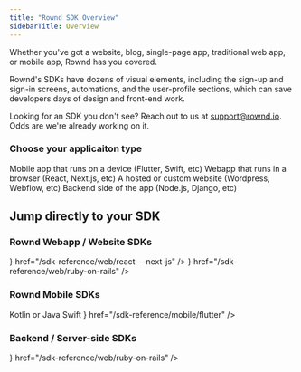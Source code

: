 ```yaml
---
title: "Rownd SDK Overview"
sidebarTitle: Overview
---
```


Whether you've got a website, blog, single-page app, traditional web app, or mobile app, Rownd has you covered.

Rownd's SDKs have dozens of visual elements, including the sign-up and sign-in screens, automations, and the user-profile sections, which can save developers days of design and front-end work. 

Looking for an SDK you don't see?  Reach out to us at support@rownd.io. Odds are we're already working on it.

### Choose your applicaiton type 

<CardGroup>
  <Card
    title="Mobile app"
    icon="mobile-screen-button"
    href="/sdk-reference/mobile/overview">
    Mobile app that runs on a device (Flutter, Swift, etc)
  </Card>
  <Card
    title="Web App"
    icon="browser"
    icon-type="duotone"
    href="/sdk-reference/web/overview">
    Webapp that runs in a browser (React, Next.js, etc)
  </Card>
  <Card
    title="Website"
    icon="browser" 
    href="/sdk-reference/web/overview" >
   A hosted or custom website (Wordpress, Webflow, etc)
  </Card>
  <Card
    title="Backend / Server-side"
    icon="server"
    href="/sdk-reference/backend/overview">
    Backend side of the app (Node.js, Django, etc)
  </Card>

</CardGroup>

## Jump directly to your SDK

### Rownd Webapp / Website SDKs
<CardGroup>
    <Card
        title="Angular"
        icon="angular"
        href="/sdk-reference/web/angular"
    />
    <Card
        title="JavaScript"
        icon="js"
        href="/sdk-reference/web/javascript--browser"
    />
    <Card
        title="Website"
        icon="browser"
        href="/sdk-reference/web/javascript--browser"
    />
    <Card
        title="Next.js"
        icon={<svg
                className="h-6 w-6 bg-primary dark:bg-primary-light"
                style={{
                    "WebkitMaskImage": "url('/images/next-js.svg')",
                    "WebkitMaskRepeat": "no-repeat",
                    "WebkitMaskPosition": "center center",
                }}
            />}
        href="/sdk-reference/web/react---next-js"
    />
    <Card
        title="React"
        icon="react"
        href="/sdk-reference/web/react---next-js"
    />
    <Card
        title="Vue"
        icon="vuejs"
        href="/sdk-reference/web/vue"
    />
    <Card
        title="Ruby on Rails"
        icon={<svg
                className="h-6 w-6 bg-primary dark:bg-primary-light"
                style={{
                    "WebkitMaskImage": "url('/images/ruby-on-rails.svg')",
                    "WebkitMaskRepeat": "no-repeat",
                    "WebkitMaskPosition": "center center",
                }}
            />}
        href="/sdk-reference/web/ruby-on-rails"
    />
    <Card
        title="WordPress / WooCommerce"
        icon="wordpress"
        href="/sdk-reference/web/wordpress---woocommerce"
    />
</CardGroup>

### Rownd Mobile SDKs
<CardGroup>
    <Card
        title="Android"
        icon="android"
        href="/sdk-reference/mobile/android"
    >
        Kotlin or Java
    </Card>
    <Card
        title="iOS"
        icon="apple"
        href="/sdk-reference/mobile/ios"
    >
        Swift
    </Card>
    <Card
        title="Flutter"
        icon={<svg
                className="h-6 w-6 bg-primary dark:bg-primary-light"
                style={{
                    "WebkitMaskImage": "url('/images/flutter.svg')",
                    "WebkitMaskRepeat": "no-repeat",
                    "WebkitMaskPosition": "center center",
                }}
            />}
        href="/sdk-reference/mobile/flutter"
    />
    <Card
        title="React Native"
        icon="react"
        href="/sdk-reference/mobile/react-native"
    />
</CardGroup>

### Backend / Server-side SDKs
<CardGroup>
    <Card
        title="Django"
        icon="python"
        href="/sdk-reference/web/django--python"
    />
    <Card
        title=".NET Core"
        icon="microsoft"
        href="/sdk-reference/web/net-core"
    />
    <Card
        title="Node.js"
        icon="node"
        href="/sdk-reference/web/node-js"
    />
    <Card
        title="Ruby on Rails"
        icon={<svg
                className="h-6 w-6 bg-primary dark:bg-primary-light"
                style={{
                    "WebkitMaskImage": "url('/images/ruby-on-rails.svg')",
                    "WebkitMaskRepeat": "no-repeat",
                    "WebkitMaskPosition": "center center",
                }}
            />}
        href="/sdk-reference/web/ruby-on-rails"
    />
    <Card
        title="WordPress / WooCommerce"
        icon="wordpress"
        href="/sdk-reference/web/wordpress---woocommerce"
    />
</CardGroup>
